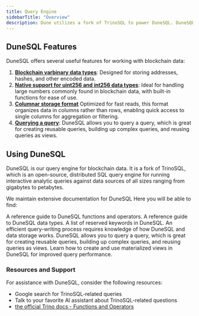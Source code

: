 ```yaml
---
title: Query Engine
sidebarTitle: "Overview"
description: Dune utilizes a fork of TrinoSQL to power DuneSQL. DuneSQL is a custom built query engine that is optimized for blockchain data.   
---
```


## DuneSQL Features

DuneSQL offers several useful features for working with blockchain data:

1. **[Blockchain varbinary data types](DuneSQL-reference/datatypes.mdx#varbinary)**: Designed for storing addresses, hashes, and other encoded data.
2. **[Native support for uint256 and int256 data types](DuneSQL-reference/datatypes.mdx#UINT256)**: Ideal for handling large numbers commonly found in blockchain data, with built-in functions for ease of use.
3. **[Columnar storage format](storage.mdx)** Optimized for fast reads, this format organizes data in columns rather than rows, enabling quick access to single columns for aggregation or filtering.
4. **[Querying a query](query-a-query.mdx)**: DuneSQL allows you to query a query, which is great for creating reusable queries, building up complex queries, and reusing queries as views.



## Using DuneSQL

DuneSQL is our query engine for blockchain data. It is a fork of TrinoSQL, which is an open-source, distributed SQL query engine for running interactive analytic queries against data sources of all sizes ranging from gigabytes to petabytes.

We maintain extensive documentation for DuneSQL Here you will be able to find:

<CardGroup cols={3}>
  <Card title="Functions and Operators" icon="screwdriver-wrench" iconType="duotone" href="/query/DuneSQL-reference/Functions-and-operators/index">
    A reference guide to DuneSQL functions and operators.
  </Card>
  <Card title="Data Types" icon="clipboard-list" iconType="duotone" href="/query/DuneSQL-reference/datatypes">
    A reference guide to DuneSQL data types.
  </Card>
  <Card title="Reserved Keywords" icon="book-open" iconType="duotone" href="/query/DuneSQL-reference/reserved-keywords">
    A list of reserved keywords in DuneSQL.
  </Card>
  <Card title="Writing Efficient Queries" icon="rocket" iconType="duotone" href="/query/writing-efficient-queries">
    An efficient query-writing process requires knowledge of how DuneSQL and data storage works.
  </Card>
  <Card title="Querying a Query" icon="circle-nodes" iconType="duotone" href="/query/query-a-query">
    DuneSQL allows you to query a query, which is great for creating reusable queries, building up complex queries, and reusing queries as views.
  </Card>
  <Card title="Materialized Views" icon="database" iconType="duotone" href="/query/materialized-views">
    Learn how to create and use materialized views in DuneSQL for improved query performance.
  </Card>
</CardGroup>


### Resources and Support

For assistance with DuneSQL, consider the following resources:

- Google search for TrinoSQL-related queries
- Talk to your favorite AI assistant about TrinoSQL-related questions
- [the official Trino docs - Functions and Operators](https://trino.io/docs/current/functions.html)



